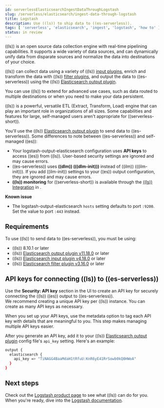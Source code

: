 ```yaml
---
id: serverlessElasticsearchIngestDataThroughLogstash
slug: /serverless/elasticsearch/ingest-data-through-logstash
title: Logstash
description: Use ((ls)) to ship data to ((es-serverless)).
tags: [ 'serverless', 'elasticsearch', 'ingest', 'logstash', 'how to' ]
status: in review
---
```


<DocBadge template="technical preview" />
((ls)) is an open source data collection engine with real-time pipelining capabilities.
It supports a wide variety of data sources, and can dynamically unify data from disparate sources and normalize the data into destinations of your choice.

((ls)) can collect data using a variety of ((ls)) [input plugins](((logstash-ref))/input-plugins.html), enrich and transform the data with ((ls)) [filter plugins](((logstash-ref))/filter-plugins.html),
and output the data to ((es-serverless)) using the ((ls)) [Elasticsearch output plugin](https://www.elastic.co/guide/en/logstash-versioned-plugins/current/v11.18.0-plugins-outputs-elasticsearch.html).

You can use ((ls)) to extend <DocLink id="serverlessElasticsearchIngestDataThroughBeats" text="Beats"/> for advanced use cases,
such as data routed to multiple destinations or when you need to make your data persistent.


<DocCallOut id="ls-serverless-notes" title="Logstash for Elastic Serverless">

((ls)) is a powerful, versatile ETL (Extract, Transform, Load) engine that can play an important role in organizations of all sizes.
Some capabilities and features for large, self-managed users aren't appropriate for ((serverless-short)).

You'll use the ((ls)) [Elasticsearch output plugin](https://www.elastic.co/guide/en/logstash-versioned-plugins/current/v11.18.0-plugins-outputs-elasticsearch.html) to send data to ((es-serverless)).
Some differences to note between ((es-serverless)) and self-managed ((es)):

- Your logstash-output-elasticsearch configuration uses **API keys** to access ((es)) from ((ls)). 
User-based security settings are ignored and may cause errors.
- ((es-serverless)) uses **((dlm)) (((dlm-init)))** instead of ((ilm)) (((ilm-init))). 
If you add ((ilm-init)) settings to your ((es)) output configuration, they are ignored and may cause errors.
- **((ls)) monitoring** for ((serverless-short)) is available through the [((ls)) Integration](https://github.com/elastic/integrations/blob/main/packages/logstash/_dev/build/docs/README.md) in <DocLink id="serverlessObservabilityWhatIsObservabilityServerless" text="Elastic Observability"/>.

**Known issue**

* The logstash-output-elasticsearch `hosts` setting defaults to port `:9200`. 
Set the value to port `:443` instead. 

</DocCallOut>

## Requirements

To use ((ls)) to send data to ((es-serverless)), you must be using:
- ((ls)) 8.10.1 or later
- ((ls)) [Elasticsearch output plugin v11.18.0](https://www.elastic.co/guide/en/logstash-versioned-plugins/current/v11.18.0-plugins-outputs-elasticsearch.html) or later
- ((ls)) [Elasticsearch input plugin v4.18.0](https://www.elastic.co/guide/en/logstash-versioned-plugins/current/v4.18.0-plugins-inputs-elasticsearch.html) or later
- ((ls)) [Elasticsearch filter plugin v3.16.0](https://www.elastic.co/guide/en/logstash-versioned-plugins/current/v3.16.0-plugins-filters-elasticsearch.html) or later

## API keys for connecting ((ls)) to ((es-serverless))

Use the **Security: API key** section in the UI to <DocLink id="serverlessApiKeys">create an API key</DocLink> 
for securely connecting the ((ls)) ((es)) output to ((es-serverless)).  
We recommend creating a unique API key per ((ls)) instance.
You can create as many API keys as necessary.

When you set up your API keys, use the metadata option to tag each API key with details that are meaningful to you. 
This step makes managing multiple API keys easier.

After you generate an API key, add it to your ((ls)) [Elasticsearch output plugin](((logstash-ref))/plugins-outputs-elasticsearch.html) config file's `api_key` setting. 
Here's an example:

```bash
output {
  elasticsearch {
    api_key => "TiNAGG4BaaMdaH1tRfuU:KnR6yE41RrSowb0kQ0HWoA" 
  }
}
```

## Next steps

Check out the [Logstash product page](https://www.elastic.co/logstash) to see what ((ls)) can do for you.
When you're ready, 
 dive into the [Logstash documentation](((logstash-ref))/index.html).
